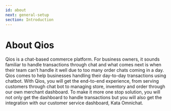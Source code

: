 ```yaml
---
id: about
next: general-setup
section: Introduction
---
```


<ImageWrapper>
  <NextImage
    src="/assets/images/products/qios/image0.webp"
    alt="Qios Illustration"
    layout="responsive"
    naturalWidth={2106}
    naturalHeight={1278}
  />
</ImageWrapper>

# About Qios

Qios is a chat-based commerce platform. For business owners, it sounds familiar to handle transactions through chat and what comes next is when their team can’t handle it well due to too many order chats coming in a day. Qios comes to help businesses handling their day-to-day transactions using chatbot. With Qios, you will get the end-to-end experience, from serving customers through chat bot to managing store, inventory and order through our own merchant dashboard. To make it more one stop solution, you will not only get the dashboard to handle transactions but you will also get the integration with our customer service dashboard, Kata Omnichat.
